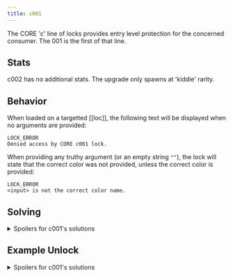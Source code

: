 ```yaml
---
title: c001
---
```


The CORE 'c' line of locks provides entry level protection for the concerned consumer. The 001 is the first of that line.

## Stats

c002 has no additional stats. The upgrade only spawns at 'kiddie' rarity.

## Behavior

When loaded on a targetted [[loc]], the following text will be displayed when no arguments are provided:

```
LOCK_ERROR
Denied access by CORE c001 lock.
```

When providing any truthy argument (or an empty string `""`), the lock will state that the correct color was not provided, unless the correct color is provided:

```
LOCK_ERROR
<input> is not the correct color name.
```

## Solving

<details>
<summary>Spoilers for c001's solutions</summary>

### c001

c001 will choose a random color from a list of the following 8 colors, as a string, for its solution:

- green
- lime
- yellow
- orange
- red
- purple
- blue
- cyan

</details>

## Example Unlock

<details>
<summary>Spoilers for c001's solutions</summary>

```
>>user.loc { c001: "lime" }
WARNING: BINMAT security shell inactive. Intelligent defense system offline.
LOCK_UNLOCKED
System <user> breached.
Connection terminated.
```

</details>

